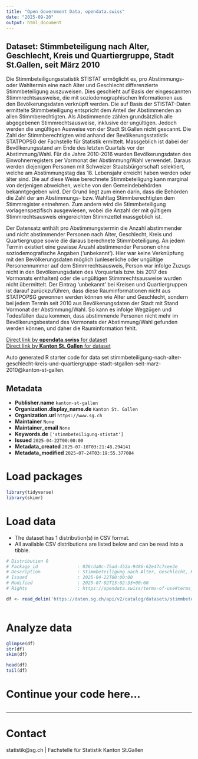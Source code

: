 ```yaml
---
title: "Open Government Data, opendata.swiss"
date: "2025-09-20"
output: html_document
---
```


## Dataset: Stimmbeteiligung nach Alter, Geschlecht, Kreis und Quartiergruppe, Stadt St.Gallen, seit März 2010

Die Stimmbeteiligungsstatistik STISTAT ermöglicht es, pro Abstimmungs- oder Wahltermin eine nach Alter und Geschlecht differenzierte Stimmbeteiligung auszuweisen. Dies geschieht auf Basis der eingescannten Stimmrechtsausweise, die mit soziodemographischen Informationen aus den Bevölkerungsdaten verknüpft werden. Die auf Basis der STISTAT-Daten ermittelte Stimmbeteiligung entspricht dem Anteil der Abstimmenden an allen Stimmberechtigten. Als Abstimmende zählen grundsätzlich alle abgegebenen Stimmrechtsausweise, inklusive der ungültigen. Jedoch werden die ungültigen Ausweise von der Stadt St.Gallen nicht gescannt. Die Zahl der Stimmberechtigten wird anhand der Bevölkerungsstatistik STATPOPSG der Fachstelle für Statistik ermittelt. Massgeblich ist dabei der Bevölkerungsstand am Ende des letzten Quartals vor der Abstimmung/Wahl. Für die Jahre 2010-2016 wurden Bevölkerungsdaten des Einwohnerregisters per Vormonat der Abstimmung/Wahl verwendet. Daraus werden diejenigen Personen mit Schweizer Staatsbürgerschaft selektiert, welche am Abstimmungstag das 18. Lebensjahr erreicht haben werden oder älter sind. Die auf diese Weise berechnete Stimmbeteiligung kann marginal von derjenigen abweichen, welche von den Gemeindebehörden bekanntgegeben wird. Der Grund liegt zum einen darin, dass die Behörden die Zahl der am Abstimmungs- bzw. Wahltag Stimmberechtigten dem Stimmregister entnehmen. Zum andern wird die Stimmbeteiligung vorlagenspezifisch ausgewiesen, wobei die Anzahl der mit gültigem Stimmrechtsausweis eingereichten Stimmzettel massgeblich ist. 


Der Datensatz enthält pro Abstimmungstermin die Anzahl abstimmender und nicht abstimmender Personen nach Alter,  Geschlecht, Kreis und Quartiergruppe sowie die daraus berechnete Stimmbeteiligung. An jedem Termin existiert eine gewisse Anzahl abstimmender Personen ohne soziodemografische Angaben ('unbekannt'). Hier war keine Verknüpfung mit den Bevölkerungsdaten möglich (unleserliche oder ungültige Personennummer auf dem Stimmrechtsausweis, Person war infolge Zuzugs nicht in den Bevölkerungsdaten des Vorquartals bzw. bis 2017 des Vormonats enthalten) oder die ungültigen Stimmrechtsausweise wurden nicht übermittelt. Der Eintrag 'unbekannt' bei Kreisen und Quartiergruppen ist darauf zurückzuführen, dass diese Rauminformationen nicht aus STATPOPSG gewonnen werden können wie Alter und Geschlecht, sondern bei jedem Termin seit 2010 aus Bevölkerungsdaten der Stadt mit Stand Vormonat der Abstimmung/Wahl. So kann es infolge Wegzügen und Todesfällen dazu kommen, dass abstimmende Personen nicht mehr im Bevölkerungsbestand des Vormonats der Abstimmung/Wahl gefunden werden können, und daher die Rauminformation fehlt.

[Direct link by **opendata.swiss** for dataset](https://opendata.swiss/de/dataset/stimmbeteiligung-nach-alter-geschlecht-kreis-und-quartiergruppe-stadt-st-gallen-seit-marz-2010)<br>
[Direct link by **Kanton St. Gallen** for dataset](https://daten.sg.ch/explore/dataset/stimmbeteiligung-nach-alter-geschlecht-kreis-und-quartiergruppe-stadt-stgallen-seit-marz-2010/)

Auto generated R starter code for data set stimmbeteiligung-nach-alter-geschlecht-kreis-und-quartiergruppe-stadt-stgallen-seit-marz-2010@kanton-st-gallen.

## Metadata

- **Publisher.name** `kanton-st-gallen`
- **Organization.display_name.de** `Kanton St. Gallen`
- **Organization.url** `https://www.sg.ch`
- **Maintainer** `None`
- **Maintainer_email** `None`
- **Keywords.de** `['stimmbeteiligung-stistat']`
- **Issued** `2025-04-22T00:00:00`
- **Metadata_created** `2025-07-10T03:21:48.294141`
- **Metadata_modified** `2025-07-24T03:19:55.377084`


# Load packages

```r

library(tidyverse)
library(skimr)

```

# Load data

-   The dataset has 1 distribution(s) in CSV format.
-   All available CSV distributions are listed below and can be read into a tibble.

```r

# Distribution 0
# Package_id               : 036cda0c-75ad-452a-9486-62e47c7cee3e
# Description              : Stimmbeteiligung nach Alter, Geschlecht, Kreis und Quartiergruppe, Stadt St.Gallen, seit März 2010 (csv)
# Issued                   : 2025-04-22T00:00:00
# Modified                 : 2025-07-02T13:02:33+00:00
# Rights                   : https://opendata.swiss/terms-of-use#terms_by

df <- read_delim('https://daten.sg.ch/api/v2/catalog/datasets/stimmbeteiligung-nach-alter-geschlecht-kreis-und-quartiergruppe-stadt-stgallen-seit-marz-2010/exports/csv?use_labels=true')



```

# Analyze data

```r

glimpse(df)
str(df)
skim(df)

head(df)
tail(df)

```

# Continue your code here...

```r

```

------------------------------------------------------------------------

# Contact

statistik@sg.ch | Fachstelle für Statistik Kanton St.Gallen
